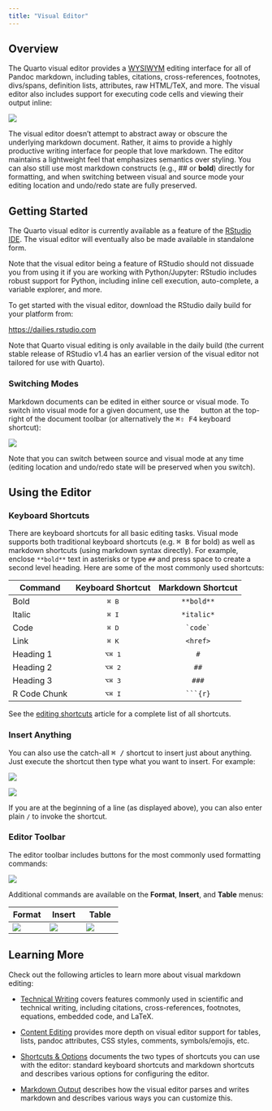 ```yaml
---
title: "Visual Editor"
---
```


## Overview

The Quarto visual editor provides a [WYSIWYM](https://en.wikipedia.org/wiki/WYSIWYM) editing interface for all of Pandoc markdown, including tables, citations, cross-references, footnotes, divs/spans, definition lists, attributes, raw HTML/TeX, and more. The visual editor also includes support for executing code cells and viewing their output inline:

![](images/visual-editing.png){fig-alt="An RMarkdown file opened in the RStudio visual editor. The page is titled 'Filter joins'. Underneath is a table containing R syntax, mathematical notation, and definitions for the semi- and anti-joins. Underneath this table is an R code chunk that displays a graphical representation of a semi-join."}

The visual editor doesn't attempt to abstract away or obscure the underlying markdown document. Rather, it aims to provide a highly productive writing interface for people that love markdown. The editor maintains a lightweight feel that emphasizes semantics over styling. You can also still use most markdown constructs (e.g., ## or **bold**) directly for formatting, and when switching between visual and source mode your editing location and undo/redo state are fully preserved.

## Getting Started

The Quarto visual editor is currently available as a feature of the [RStudio IDE](https://dailies.rstudio.com/). The visual editor will eventually also be made available in standalone form.

::: {.callout-note appearance="simple"}
Note that the visual editor being a feature of RStudio should not dissuade you from using it if you are working with Python/Jupyter: RStudio includes robust support for Python, including inline cell execution, auto-complete, a variable explorer, and more.
:::

To get started with the visual editor, download the RStudio daily build for your platform from:

<https://dailies.rstudio.com>

Note that Quarto visual editing is only available in the daily build (the current stable release of RStudio v1.4 has an earlier version of the visual editor not tailored for use with Quarto).

### Switching Modes

Markdown documents can be edited in either source or visual mode. To switch into visual mode for a given document, use the <kbd><img src="images/visual_mode_2x.png" width="15" height="13"/></kbd> button at the top-right of the document toolbar (or alternatively the <kbd>⌘⇧ F4</kbd> keyboard shortcut):

![](images/visual-editing-switch-modes.png){fig-alt="A snippet of an RStudio window showing the options bar at the top of a Quarto document."}

Note that you can switch between source and visual mode at any time (editing location and undo/redo state will be preserved when you switch).

## Using the Editor

### Keyboard Shortcuts

There are keyboard shortcuts for all basic editing tasks. Visual mode supports both traditional keyboard shortcuts (e.g. <kbd>⌘ B</kbd> for bold) as well as markdown shortcuts (using markdown syntax directly). For example, enclose `**bold**` text in asterisks or type `##` and press space to create a second level heading. Here are some of the most commonly used shortcuts:

| Command      | Keyboard Shortcut | Markdown Shortcut |
|--------------|:-----------------:|:-----------------:|
| Bold         |  <kbd>⌘ B</kbd>   |    `**bold**`     |
| Italic       |  <kbd>⌘ I</kbd>   |    `*italic*`     |
| Code         |  <kbd>⌘ D</kbd>   |   `` `code` ``    |
| Link         |  <kbd>⌘ K</kbd>   |     `<href>`      |
| Heading 1    |  <kbd>⌥⌘ 1</kbd>  |        `#`        |
| Heading 2    |  <kbd>⌥⌘ 2</kbd>  |       `##`        |
| Heading 3    |  <kbd>⌥⌘ 3</kbd>  |       `###`       |
| R Code Chunk |  <kbd>⌥⌘ I</kbd>  | ```` ```{r} ````  |

See the [editing shortcuts](options.qmd#shortcuts) article for a complete list of all shortcuts.

### Insert Anything

You can also use the catch-all <kbd>⌘ /</kbd> shortcut to insert just about anything. Just execute the shortcut then type what you want to insert. For example:

::: {layout-ncol="2"}
![](images/visual-editing-omni-list.png){fig-alt="There is a line of text (with a cursor at the end) where someone has typed '/lis'. There is a drop-down menu underneath this with options for 'Bullet List', 'Numbered List', and 'Definition List' arranged vertically. The title of each item is bolded, has a small icon to the left, and a small description in lighter gray text underneath it."}

![](images/visual-editing-omni-math.png){fig-alt="There is a line of text (with a cursor at the end) where someone has typed '/ma'. There is a drop-down menu underneath this with options for 'Inline Math', 'Display Math', and 'Image...' arranged vertically. The title of each item is bolded, has a small icon to the left, and a small description in lighter gray text underneath it."}
:::

If you are at the beginning of a line (as displayed above), you can also enter plain `/` to invoke the shortcut.

### Editor Toolbar

The editor toolbar includes buttons for the most commonly used formatting commands:

![](images/visual-editing-toolbar.png){fig-alt="A snippet of an RStudio window showing the options bar at the top of an RMarkdown document."}

Additional commands are available on the **Format**, **Insert**, and **Table** menus:

| Format                                                                                           | Insert                                                                                           | Table                                                                                          |
|--------------------------------------------------------------------------------------------------|--------------------------------------------------------------------------------------------------|------------------------------------------------------------------------------------------------|
| ![](images/visual-editing-format-menu.png){fig-alt="The contents of the Format drop down menu."} | ![](images/visual-editing-insert-menu.png){fig-alt="The contents of the Insert drop down menu."} | ![](images/visual-editing-table-menu.png){fig-alt="The contents of the Table drop down menu."} |

## Learning More

Check out the following articles to learn more about visual markdown editing:

-   [Technical Writing](technical.qmd) covers features commonly used in scientific and technical writing, including citations, cross-references, footnotes, equations, embedded code, and LaTeX.

-   [Content Editing](content.qmd) provides more depth on visual editor support for tables, lists, pandoc attributes, CSS styles, comments, symbols/emojis, etc.

-   [Shortcuts & Options](options.qmd) documents the two types of shortcuts you can use with the editor: standard keyboard shortcuts and markdown shortcuts and describes various options for configuring the editor.

-   [Markdown Output](markdown.qmd) describes how the visual editor parses and writes markdown and describes various ways you can customize this.
